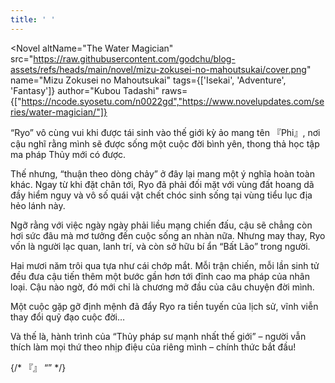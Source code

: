 ```yaml
---
title: ' '
---
```


<Novel
  altName="The Water Magician"
  src="https://raw.githubusercontent.com/godchu/blog-assets/refs/heads/main/novel/mizu-zokusei-no-mahoutsukai/cover.png"
  name="Mizu Zokusei no Mahoutsukai"
  tags={['Isekai', 'Adventure', 'Fantasy']}
  author="Kubou Tadashi"
  raws={["https://ncode.syosetu.com/n0022gd","https://www.novelupdates.com/series/water-magician/"]}
>

“Ryo” vô cùng vui khi được tái sinh vào thế giới kỳ ảo mang tên 『Phi』, nơi cậu nghĩ rằng mình sẽ được sống một cuộc đời bình yên, thong thả học tập ma pháp Thủy mới có được.

Thế nhưng, “thuận theo dòng chảy” ở đây lại mang một ý nghĩa hoàn toàn khác. Ngay từ khi đặt chân tới, Ryo đã phải đối mặt với vùng đất hoang dã đầy hiểm nguy và vô số quái vật chết chóc sinh sống tại vùng tiểu lục địa hẻo lánh này.

Ngỡ rằng với việc ngày ngày phải liều mạng chiến đấu, cậu sẽ chẳng còn hơi sức đâu mà mơ tưởng đến cuộc sống an nhàn nữa. Nhưng may thay, Ryo vốn là người lạc quan, lanh trí, và còn sở hữu bí ẩn “Bất Lão” trong người.

Hai mươi năm trôi qua tựa như cái chớp mắt. Mỗi trận chiến, mỗi lần sinh tử đều đưa cậu tiến thêm một bước gần hơn tới đỉnh cao ma pháp của nhân loại. Cậu nào ngờ, đó mới chỉ là chương mở đầu của câu chuyện đời mình.

Một cuộc gặp gỡ định mệnh đã đẩy Ryo ra tiền tuyến của lịch sử, vĩnh viễn thay đổi quỹ đạo cuộc đời…

Và thế là, hành trình của “Thủy pháp sư mạnh nhất thế giới” – người vẫn thích làm mọi thứ theo nhịp điệu của riêng mình – chính thức bắt đầu!

</Novel>

{/* 『』 “” */}
